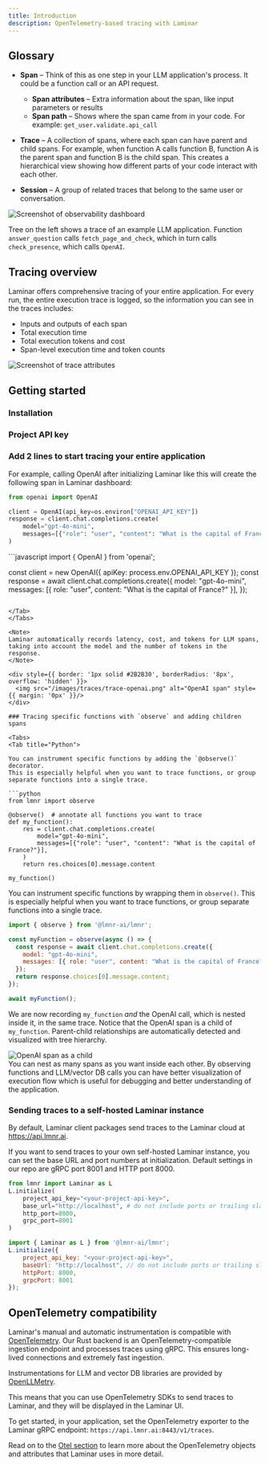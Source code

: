 ```yaml
---
title: Introduction
description: OpenTelemetry-based tracing with Laminar
---
```



## Glossary

- **Span** – Think of this as one step in your LLM application's process. It could be a function call or an API request.
  - **Span attributes** – Extra information about the span, like input parameters or results
  - **Span path** – Shows where the span came from in your code. For example: `get_user.validate.api_call`

- **Trace** – A collection of spans, where each span can have parent and child spans. For example, when function A calls function B, function A is the parent span and function B is the child span. This creates a hierarchical view showing how different parts of your code interact with each other.

- **Session** – A group of related traces that belong to the same user or conversation.

<div style={{ border: '1px solid #2B2B30', borderRadius: '8px', overflow: 'hidden' }}>
<img src="/images/traces/trace-example.png" alt="Screenshot of observability dashboard" style={{ margin: '0px' }}/>
</div>

Tree on the left shows a trace of an example LLM application. Function `answer_question` calls `fetch_page_and_check`, which in turn calls `check_presence`, which calls `OpenAI`. 

## Tracing overview

Laminar offers comprehensive tracing of your entire application.
For every run, the entire execution trace is logged, so the information you can see in the traces includes:

- Inputs and outputs of each span
- Total execution time
- Total execution tokens and cost
- Span-level execution time and token counts

<div style={{ border: '1px solid #2B2B30', borderRadius: '8px', overflow: 'hidden' }}>
<img src="/images/traces/trace-attr.png" alt="Screenshot of trace attributes" style={{ margin: '0px' }}/>
</div>

## Getting started

### Installation

<LaminarInstall />

### Project API key

<GetProjectApiKey />

### Add 2 lines to start tracing your entire application

<LaminarInitialize />

For example, calling OpenAI after initializing Laminar like this
will create the following span in Laminar dashboard:
<Tabs>
<Tab title="Python">

```python
from openai import OpenAI

client = OpenAI(api_key=os.environ["OPENAI_API_KEY"])
response = client.chat.completions.create(
    model="gpt-4o-mini",
    messages=[{"role": "user", "content": "What is the capital of France?"}],
)
```
</Tab>
<Tab title="JavaScript/TypeScript">
```javascript
import { OpenAI } from 'openai';

const client = new OpenAI({ apiKey: process.env.OPENAI_API_KEY });
const response = await client.chat.completions.create({
    model: "gpt-4o-mini",
    messages: [{ role: "user", content: "What is the capital of France?" }],
});
```

</Tab>
</Tabs>

<Note>
Laminar automatically records latency, cost, and tokens for LLM spans, taking into account the model and the number of tokens in the response.
</Note>

<div style={{ border: '1px solid #2B2B30', borderRadius: '8px', overflow: 'hidden' }}>
  <img src="/images/traces/trace-openai.png" alt="OpenAI span" style={{ margin: '0px' }}/>
</div>

### Tracing specific functions with `observe` and adding children spans

<Tabs>
<Tab title="Python">

You can instrument specific functions by adding the `@observe()` decorator.
This is especially helpful when you want to trace functions, or group
separate functions into a single trace.

```python
from lmnr import observe

@observe()  # annotate all functions you want to trace
def my_function():
    res = client.chat.completions.create(
        model="gpt-4o-mini",
        messages=[{"role": "user", "content": "What is the capital of France?"}],
    )
    return res.choices[0].message.content

my_function()
```

</Tab>
<Tab title="JavaScript/TypeScript">

You can instrument specific functions by wrapping them in `observe()`. 
This is especially helpful when you want to trace functions, or group
separate functions into a single trace.

```javascript
import { observe } from '@lmnr-ai/lmnr';

const myFunction = observe(async () => {
  const response = await client.chat.completions.create({
    model: "gpt-4o-mini",
    messages: [{ role: "user", content: "What is the capital of France?" }],
  });
  return response.choices[0].message.content;
});

await myFunction();
```

</Tab>
</Tabs>

We are now recording `my_function` *and* the OpenAI call, which is nested inside it, in the same trace. Notice that the OpenAI span is a child of `my_function`. Parent-child relationships are automatically detected and visualized with tree hierarchy.

<div style={{ border: '1px solid #2B2B30', borderRadius: '8px', overflow: 'hidden' }}>
  <img src="/images/traces/trace-observe.png" alt="OpenAI span as a child" style={{ margin: '0px' }}/>
</div>

<Tip>
You can nest as many spans as you want inside each other. By observing functions and LLM/vector DB calls you can have better visualization of execution flow which is useful for debugging and better understanding of the application.
</Tip>

### Sending traces to a self-hosted Laminar instance

By default, Laminar client packages send traces to the Laminar cloud at https://api.lmnr.ai.

If you want to send traces to your own self-hosted Laminar instance, you can set the base URL and port numbers at
initialization. Default settings in our repo are gRPC port 8001 and HTTP port 8000.

<Tabs>
<Tab title="Python">

```python
from lmnr import Laminar as L
L.initialize(
    project_api_key="<your-project-api-key>",
    base_url="http://localhost", # do not include ports or trailing slash here
    http_port=8000,
    grpc_port=8001
)
```

</Tab>
<Tab title="JavaScript/TypeScript">

```javascript
import { Laminar as L } from '@lmnr-ai/lmnr';
L.initialize({
    project_api_key: "<your-project-api-key>",
    baseUrl: "http://localhost", // do not include ports or trailing slash here
    httpPort: 8000,
    grpcPort: 8001
});
```

</Tab>
</Tabs>

## OpenTelemetry compatibility

Laminar's manual and automatic instrumentation is compatible with [OpenTelemetry](https://opentelemetry.io/docs/specs/otel/).
Our Rust backend is an OpenTelemetry-compatible ingestion endpoint and processes traces using gRPC. This ensures long-lived connections and extremely fast ingestion.

Instrumentations for LLM and vector DB libraries are provided by [OpenLLMetry](https://github.com/traceloop/openllmetry).

This means that you can use OpenTelemetry SDKs to send traces to Laminar, and they will be displayed in the Laminar UI.

To get started, in your application, set the OpenTelemetry exporter to the Laminar gRPC endpoint:
`https://api.lmnr.ai:8443/v1/traces`.

Read on to the [Otel section](/tracing/otel) to learn more about the OpenTelemetry
objects and attributes that Laminar uses in more detail.
